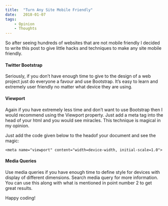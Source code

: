 ```yaml
---
title:  "Turn Any Site Mobile Friendly"
date:   2018-01-07
tags:
    - Opinion
    - Thoughts 
---
```


So after seeing hundreds of websites that are not mobile friendly I decided to write this post to give little hacks and techniques to make any site mobile friendly.


#### Twitter Bootstrap

Seriously, if you don’t have enough time to give to the design of a web project just do everyone a favour and use Bootstrap. It’s easy to learn and extremely user friendly no matter what device they are using.

#### Viewport

Again if you have extremely less time and don’t want to use Bootstrap then I would recommend using the Viewport property. Just add a meta tag into the head of your html and you would see miracles. This technique is magical in my opinion.

Just add the code given below to the headof your document and see the magic:

`<meta name="viewport" content="width=device-width, initial-scale=1.0">`

#### Media Queries

Use media queries if you have enough time to define style for devices with display of different dimensions. Search media query for more information. You can use this along with what is mentioned in point number 2 to get great results.

Happy coding!